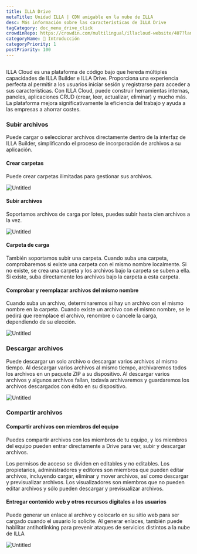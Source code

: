 ```yaml
---
title: ILLA Drive
metaTitle: Unidad ILLA | CDN amigable en la nube de ILLA
desc: Más información sobre las características de ILLA Drive
tagCategory: doc_menu_drive_click
crowdinRepo: https://crowdin.com/multilingual/illacloud-website/407?languages=es&filter=basic&value=0
categoryName: 👋 Introducción
categoryPriority: 1
postPriority: 100
---
```


## <h2 hidden>Qué es ILLA Drive</h2>

ILLA Cloud es una plataforma de código bajo que hereda múltiples capacidades de ILLA Builder e ILLA Drive. Proporciona una experiencia perfecta al permitir a los usuarios iniciar sesión y registrarse para acceder a sus características. Con ILLA Cloud, puede construir herramientas internas, paneles, aplicaciones CRUD (crear, leer, actualizar, eliminar) y mucho más. La plataforma mejora significativamente la eficiencia del trabajo y ayuda a las empresas a ahorrar costes.

### Subir archivos

Puede cargar o seleccionar archivos directamente dentro de la interfaz de ILLA Builder, simplificando el proceso de incorporación de archivos a su aplicación.

#### Crear carpetas

Puede crear carpetas ilimitadas para gestionar sus archivos. 

![Untitled](https://cdn.illacloud.com/official-website/img/docs/drive/Untitled.png)

#### Subir archivos

Soportamos archivos de carga por lotes, puedes subir hasta cien archivos a la vez.

![Untitled](https://cdn.illacloud.com/official-website/img/docs/drive/Untitled%20(1).png)

#### Carpeta de carga

También soportamos subir una carpeta. Cuando suba una carpeta, comprobaremos si existe una carpeta con el mismo nombre localmente. Si no existe, se crea una carpeta y los archivos bajo la carpeta se suben a ella. Si existe, suba directamente los archivos bajo la carpeta a esta carpeta.

#### Comprobar y reemplazar archivos del mismo nombre

Cuando suba un archivo, determinaremos si hay un archivo con el mismo nombre en la carpeta. Cuando existe un archivo con el mismo nombre, se le pedirá que reemplace el archivo, renombre o cancele la carga, dependiendo de su elección. 

![Untitled](https://cdn.illacloud.com/official-website/img/docs/drive/Untitled%20(2).png)

### Descargar archivos

Puede descargar un solo archivo o descargar varios archivos al mismo tiempo. Al descargar varios archivos al mismo tiempo, archivaremos todos los archivos en un paquete ZIP a su dispositivo. Al descargar varios archivos y algunos archivos fallan, todavía archivaremos y guardaremos los archivos descargados con éxito en su dispositivo.

![Untitled](https://cdn.illacloud.com/official-website/img/docs/drive/Untitled%20(3).png)

### Compartir archivos

#### Compartir archivos con miembros del equipo

Puedes compartir archivos con los miembros de tu equipo, y los miembros del equipo pueden entrar directamente a Drive para ver, subir y descargar archivos. 

Los permisos de acceso se dividen en editables y no editables. Los propietarios, administradores y editores son miembros que pueden editar archivos, incluyendo cargar, eliminar y mover archivos, así como descargar y previsualizar archivos. 
Los visualizadores son miembros que no pueden editar archivos y sólo pueden descargar y previsualizar archivos. 

#### Entregar contenido web y otros recursos digitales a los usuarios

Puede generar un enlace al archivo y colocarlo en su sitio web para ser cargado cuando el usuario lo solicite. Al generar enlaces, también puede habilitar antihotlinking para prevenir ataques de servicios distintos a la nube de ILLA

![Untitled](https://cdn.illacloud.com/official-website/img/docs/drive/Untitled%20(4).png)
